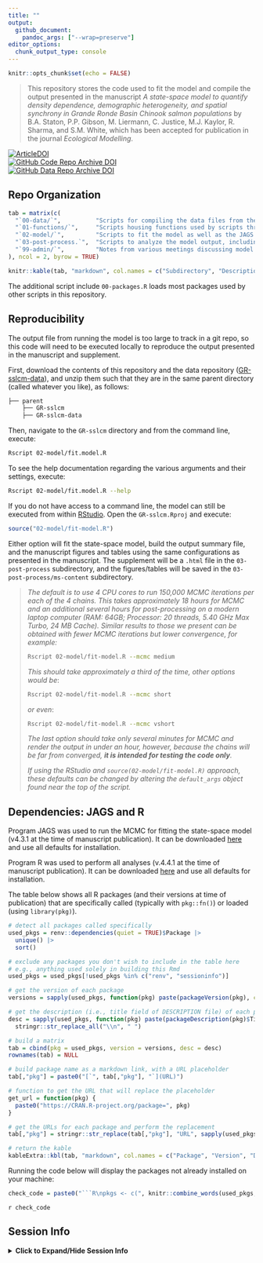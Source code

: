 ```yaml
---
title: ""
output: 
  github_document:
    pandoc_args: ["--wrap=preserve"]
editor_options: 
  chunk_output_type: console
---
```


```r
knitr::opts_chunk$set(echo = FALSE)
```

> This repository stores the code used to fit the model and compile the output presented in the manuscript _A state-space model to quantify density dependence, demographic heterogeneity, and spatial synchrony in Grande Ronde Basin Chinook salmon populations_ by B.A. Staton, P.P. Gibson, M. Liermann, C. Justice, M.J. Kaylor, R. Sharma, and S.M. White, which has been accepted for publication in the journal _Ecological Modelling_.

[![ArticleDOI](https://img.shields.io/badge/Article-10.1016/j.ecolmodel.2025.111289-blue?logo=doi&logoColor=f5f5f5)](https://www.doi.org/10.1016/j.ecolmodel.2025.111289)  
[![GitHub Code Repo Archive DOI](https://img.shields.io/badge/GitHub%20Code%20Repo%20Archive-10.5281/zenodo.16748911-blue?logo=github)](https://doi.org/10.5281/zenodo.16748911)  
[![GitHub Data Repo Archive DOI](https://img.shields.io/badge/GitHub%20Data%20Repo%20Archive-10.5281/zenodo.16756167-blue?logo=github)](https://doi.org/10.5281/zenodo.16756167)  

## Repo Organization

```r
tab = matrix(c(
  "`00-data/`",          "Scripts for compiling the data files from their raw format in the [GR-sslcm-data](https://github.com/gibsonpp/GR-sslcm-data) repository for model fitting.",
  "`01-functions/`",     "Scripts housing functions used by scripts throughout the repository, organized by those for data preparation, plotting, MCMC initialization, and miscellaneous utility tasks.",
  "`02-model/`",         "Scripts to fit the model as well as the JAGS model code. MCMC samples are saved here after model fitting.",
  "`03-post-process.`",  "Scripts to analyze the model output, including those to produce Rmarkdown files and the figures/tables presented in the manuscript.",
  "`99-admin/`",         "Notes from various meetings discussing model development and preliminary results."
), ncol = 2, byrow = TRUE)

knitr::kable(tab, "markdown", col.names = c("Subdirectory", "Description"))

```

The additional script include `00-packages.R` loads most packages used by other scripts in this repository.

## Reproducibility

The output file from running the model is too large to track in a git repo, so this code will need to be executed locally to reproduce the output presented in the manuscript and supplement.

First, download the contents of this repository and the data repository ([GR-sslcm-data](https://github.com/gibsonpp/GR-sslcm-data)), and unzip them such that they are in the same parent directory (called whatever you like), as follows:

```bash
├── parent
    ├── GR-sslcm
    ├── GR-sslcm-data
```

Then, navigate to the `GR-sslcm` directory and from the command line, execute:

```bash
Rscript 02-model/fit.model.R
```

To see the help documentation regarding the various arguments and their settings, execute:

```bash
Rscript 02-model/fit.model.R --help
```

If you do not have access to a command line, the model can still be executed from within [RStudio](https://posit.co/download/rstudio-desktop/). Open the `GR-sslcm.Rproj` and execute:

```R
source("02-model/fit-model.R")
```

Either option will fit the state-space model, build the output summary file, and the manuscript figures and tables using the same configurations as presented in the manuscript. The supplement will be a `.html` file in the `03-post-process` subdirectory, and the figures/tables will be saved in the `03-post-process/ms-content` subdirectory.

>_The default is to use 4 CPU cores to run 150,000 MCMC iterations per each of the 4 chains. 
>This takes approximately 18 hours for MCMC and an additional several hours for post-processing on a modern laptop computer (RAM: 64GB; Processor: 20 threads, 5.40 GHz Max Turbo, 24 MB Cache).
>Similar results to those we present can be obtained with fewer MCMC iterations but lower convergence, for example:_
>```bash
>Rscript 02-model/fit-model.R --mcmc medium
>```
>_This should take approximately a third of the time, other options would be_:
>```bash
>Rscript 02-model/fit-model.R --mcmc short
>```
>_or even_:
>```bash
>Rscript 02-model/fit-model.R --mcmc vshort
>```
>_The last option should take only several minutes for MCMC and render the output in under an hour, however, because the chains will be far from converged, **it is intended for testing the code only**._
>
>_If using the RStudio and `source(02-model/fit-model.R)` approach, these defaults can be changed by altering the `default_args` object found near the top of the script._ 

## Dependencies: JAGS and R

Program JAGS was used to run the MCMC for fitting the state-space model (v4.3.1 at the time of manuscript publication). It can be downloaded [here](https://sourceforge.net/projects/mcmc-jags/files/JAGS/4.x/) and use all defaults for installation.

Program R was used to perform all analyses (v.4.4.1 at the time of manuscript publication). It can be downloaded [here](https://www.r-project.org/) and use all defaults for installation.

The table below shows all R packages (and their versions at time of publication) that are specifically called (typically with `pkg::fn()`) or loaded (using `library(pkg)`).

```r

# detect all packages called specifically
used_pkgs = renv::dependencies(quiet = TRUE)$Package |> 
  unique() |> 
  sort()

# exclude any packages you don't wish to include in the table here
# e.g., anything used solely in building this Rmd
used_pkgs = used_pkgs[!used_pkgs %in% c("renv", "sessioninfo")]

# get the version of each package
versions = sapply(used_pkgs, function(pkg) paste(packageVersion(pkg), collapse = "."))

# get the description (i.e., title field of DESCRIPTION file) of each package
desc = sapply(used_pkgs, function(pkg) paste(packageDescription(pkg)$Title, collapse = ".")) |> 
  stringr::str_replace_all("\\n", " ")

# build a matrix
tab = cbind(pkg = used_pkgs, version = versions, desc = desc)
rownames(tab) = NULL

# build package name as a markdown link, with a URL placeholder
tab[,"pkg"] = paste0("[`", tab[,"pkg"], "`](URL)")

# function to get the URL that will replace the placeholder
get_url = function(pkg) {
  paste0("https://CRAN.R-project.org/package=", pkg)
}

# get the URLs for each package and perform the replacement
tab[,"pkg"] = stringr::str_replace(tab[,"pkg"], "URL", sapply(used_pkgs, get_url))

# return the kable
kableExtra::kbl(tab, "markdown", col.names = c("Package", "Version", "Description"), align = "lrl")
```

Running the code below will display the packages not already installed on your machine:

```r
check_code = paste0("```R\npkgs <- c(", knitr::combine_words(used_pkgs, before = '"', and = "", sep = ', '), ")\npkgs[!pkgs %in% rownames(installed.packages())]\n```")
```

`r check_code`

## Session Info

<details>
<summary><b>Click to Expand/Hide Session Info</b></summary>

```r
junk = suppressPackageStartupMessages({
  sapply(used_pkgs, library, character.only = TRUE)
})
```

```r
sessioninfo::session_info()
```

</details>
